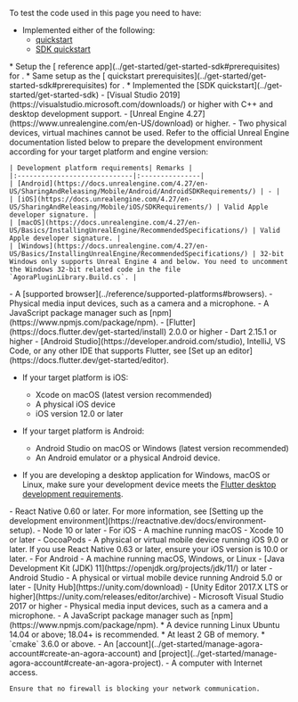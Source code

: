 To test the code used in this page you need to have:
<ProductWrapper notAllowed="signaling, flexible-classroom">
<PlatformWrapper notAllowed="react-js,windows,electron,unity" >
* Implemented either of the following:
    - [<Vg k="UIK"/> quickstart](../get-started/get-started-uikit)
    - [SDK quickstart](../get-started/get-started-sdk)
</PlatformWrapper>
<PlatformWrapper platform="react-js" >
* Setup the [<Vpd  k="SDK" /> reference app](../get-started/get-started-sdk#prerequisites) for <Vpd k="NAME"/>.
</PlatformWrapper>
<PlatformWrapper platform="windows" >
* Same setup as the [<Vpd  k="SDK" /> quickstart prerequisites](../get-started/get-started-sdk#prerequisites) for <Vpd k="NAME"/>.
</PlatformWrapper>
<PlatformWrapper platform="unity" >
* Implemented the [SDK quickstart](../get-started/get-started-sdk)
</PlatformWrapper>
<PlatformWrapper platform="unreal">
- [Visual Studio 2019](https://visualstudio.microsoft.com/downloads/) or higher with C++ and desktop development support.
- [Unreal Engine 4.27](https://www.unrealengine.com/en-US/download) or higher.
- Two physical devices, virtual machines cannot be used. Refer to the official Unreal Engine documentation listed below to prepare the development environment according for your target platform and engine version:

    | Development platform requirements| Remarks |
    |:-----------------------------|:---------------|
    | [Android](https://docs.unrealengine.com/4.27/en-US/SharingAndReleasing/Mobile/Android/AndroidSDKRequirements/) | - |
    | [iOS](https://docs.unrealengine.com/4.27/en-US/SharingAndReleasing/Mobile/iOS/SDKRequirements/) | Valid Apple developer signature. |
    | [macOS](https://docs.unrealengine.com/4.27/en-US/Basics/InstallingUnrealEngine/RecommendedSpecifications/) | Valid Apple developer signature. |
    | [Windows](https://docs.unrealengine.com/4.27/en-US/Basics/InstallingUnrealEngine/RecommendedSpecifications/) | 32-bit Windows only supports Unreal Engine 4 and below. You need to uncomment the Windows 32-bit related code in the file `AgoraPluginLibrary.Build.cs`. |

</PlatformWrapper>
</ProductWrapper>
<PlatformWrapper platform="web">
- A [supported browser](../reference/supported-platforms#browsers).
<ProductWrapper notAllowed="signaling">
- Physical media input devices, such as a camera and a microphone.
</ProductWrapper>
- A JavaScript package manager such as [npm](https://www.npmjs.com/package/npm).
</PlatformWrapper>
<PlatformWrapper platform="flutter">
- [Flutter](https://docs.flutter.dev/get-started/install) 2.0.0 or higher
- Dart 2.15.1 or higher
- [Android Studio](https://developer.android.com/studio), IntelliJ, VS Code, or any other IDE that supports Flutter, see [Set up an editor](https://docs.flutter.dev/get-started/editor).

- If your target platform is iOS:
  - Xcode on macOS (latest version recommended)
  - A physical iOS device
  - iOS version 12.0 or later

- If your target platform is Android:
  - Android Studio on macOS or Windows (latest version recommended)
  - An Android emulator or a physical Android device.

- If you are developing a desktop application for Windows, macOS or Linux, make sure your development device meets the [Flutter desktop development requirements](https://docs.flutter.dev/development/platform-integration/desktop).

</PlatformWrapper>
<PlatformWrapper platform="react-native">
- React Native 0.60 or later. For more information, see [Setting up the development environment](https://reactnative.dev/docs/environment-setup).
- Node 10 or later
- For iOS
    - A machine running macOS
    - Xcode 10 or later
    - CocoaPods
    - A physical or virtual mobile device running iOS 9.0 or later. If you use React Native 0.63 or later, ensure your iOS version is 10.0 or later.
- For Android
    - A machine running macOS, Windows, or Linux
    - [Java Development Kit (JDK) 11](https://openjdk.org/projects/jdk/11/) or later
    - Android Studio
    - A physical or virtual mobile device running Android 5.0 or later
</PlatformWrapper>
<PlatformWrapper platform="unity">
- [Unity Hub](https://unity.com/download)
- [Unity Editor 2017.X LTS or higher](https://unity.com/releases/editor/archive)
- Microsoft Visual Studio 2017 or higher
</PlatformWrapper>
<PlatformWrapper platform="electron">
- Physical media input devices, such as a camera and a microphone.
- A JavaScript package manager such as [npm](https://www.npmjs.com/package/npm).
</PlatformWrapper>
<PlatformWrapper platform="linux-c">
* A device running Linux Ubuntu 14.04 or above; 18.04+ is recommended.
* At least 2 GB of memory.
* `cmake` 3.6.0 or above.
</PlatformWrapper>
- An <Vg k="COMPANY" /> [account](../get-started/manage-agora-account#create-an-agora-account) and [project](../get-started/manage-agora-account#create-an-agora-project).
- A computer with Internet access.

    Ensure that no firewall is blocking your network communication.
